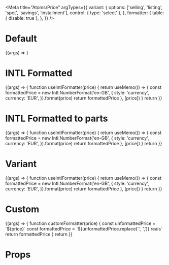 
<Meta
  title="Atoms/Price"
  argTypes={{
    variant: {
      options: ['selling', 'listing', 'spot', 'savings', 'installment'],
      control: { type: 'select' },
    },
    formatter: {
      table: { disable: true },
    },
  }}
/>

# Default

<Preview>
  <Story
    name="Default"
    args={{
      value: 2.32,
    }}
  >
    {(args) => <Price {...args} />}
  </Story>
</Preview>

# INTL Formatted

<Preview>
  <Story
    name="INTL Formatted"
    args={{
      value: 62.5,
    }}
  >
    {(args) => {
      function useIntlFormatter(price) {
        return useMemo(() => {
          const formattedPrice = new Intl.NumberFormat('en-GB', {
            style: 'currency',
            currency: 'EUR',
          }).format(price)
          return formattedPrice
        }, [price])
      }
      return <Price formatter={useIntlFormatter} {...args} />
    }}
  </Story>
</Preview>

# INTL Formatted to parts

<Preview>
  <Story
    name="INTL Formatted to parts"
    args={{
      value: 32.5,
    }}
  >
    {(args) => {
      function useIntlFormatter(price) {
        return useMemo(() => {
          const formattedPrice = new Intl.NumberFormat('en-GB', {
            style: 'currency',
            currency: 'EUR',
          }).format(price)
          return formattedPrice
        }, [price])
      }
      return <Price formatter={useIntlFormatter} {...args} />
    }}
  </Story>
</Preview>

# Variant

<Preview>
  <Story
    name="Variant"
    args={{
      value: 3.45,
      variant: 'selling',
    }}
  >
    {(args) => {
      function useIntlFormatter(price) {
        return useMemo(() => {
          const formattedPrice = new Intl.NumberFormat('en-GB', {
            style: 'currency',
            currency: 'EUR',
          }).format(price)
          return formattedPrice
        }, [price])
      }
      return <Price formatter={useIntlFormatter} {...args} />
    }}
  </Story>
</Preview>

# Custom

<Preview>
  <Story
    name="Custom"
    args={{
      value: 3.75,
    }}
  >
    {(args) => {
      function customFormatter(price) {
        const unformattedPrice = `${price}`
        const formattedPrice = `${unformattedPrice.replace('.', ',')} reais`
        return formattedPrice
      }
      return <Price formatter={customFormatter} {...args} />
    }}
  </Story>
</Preview>

# Props

<ArgsTable of={Price} />
